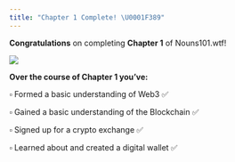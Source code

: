```yaml
---
title: "Chapter 1 Complete! \U0001F389"
---
```


**Congratulations** on completing **Chapter 1** of Nouns101.wtf!

![](/assets/lil-classroom.webp)

**Over the course of Chapter 1 you’ve:**

▫ Formed a basic understanding of Web3 ✅

▫ Gained a basic understanding of the Blockchain ✅

▫ Signed up for a crypto exchange ✅

▫ Learned about and created a digital wallet ✅
